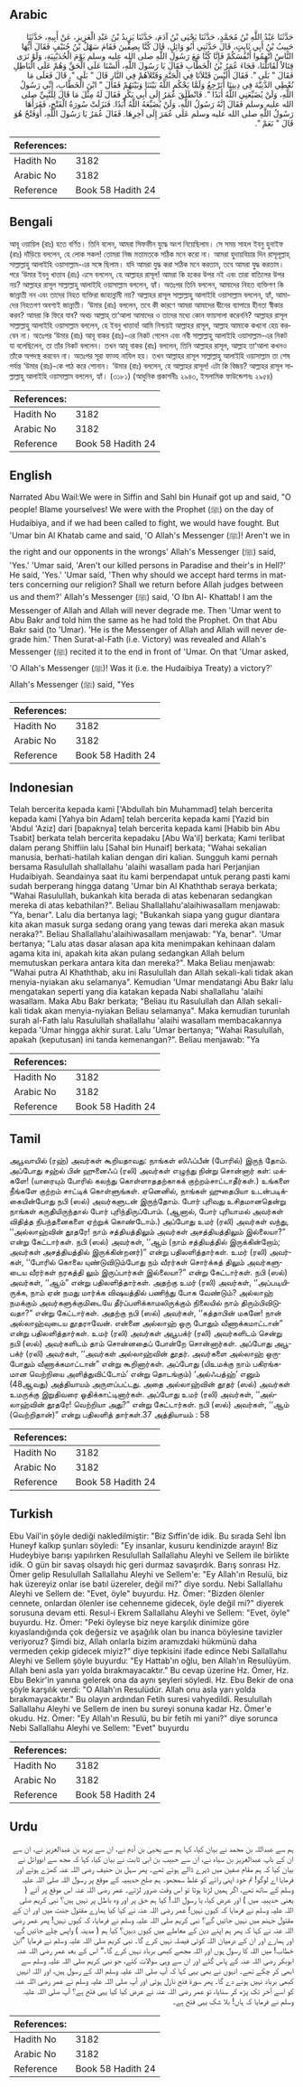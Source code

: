 ## Arabic


<div dir="rtl" lang="ar" style={{fontSize:'larger',backgroundColor:'#f8f9fa',padding:20}}>
حَدَّثَنَا عَبْدُ اللَّهِ بْنُ مُحَمَّدٍ، حَدَّثَنَا يَحْيَى بْنُ آدَمَ، حَدَّثَنَا يَزِيدُ بْنُ عَبْدِ الْعَزِيزِ، عَنْ أَبِيهِ، حَدَّثَنَا حَبِيبُ بْنُ أَبِي ثَابِتٍ، قَالَ حَدَّثَنِي أَبُو وَائِلٍ، قَالَ كُنَّا بِصِفِّينَ فَقَامَ سَهْلُ بْنُ حُنَيْفٍ فَقَالَ أَيُّهَا النَّاسُ اتَّهِمُوا أَنْفُسَكُمْ فَإِنَّا كُنَّا مَعَ رَسُولِ اللَّهِ صلى الله عليه وسلم يَوْمَ الْحُدَيْبِيَةِ، وَلَوْ نَرَى قِتَالاً لَقَاتَلْنَا، فَجَاءَ عُمَرُ بْنُ الْخَطَّابِ فَقَالَ يَا رَسُولَ اللَّهِ، أَلَسْنَا عَلَى الْحَقِّ وَهُمْ عَلَى الْبَاطِلِ فَقَالَ ‏"‏ بَلَى ‏"‏‏.‏ فَقَالَ أَلَيْسَ قَتْلاَنَا فِي الْجَنَّةِ وَقَتْلاَهُمْ فِي النَّارِ قَالَ ‏"‏ بَلَى ‏"‏‏.‏ قَالَ فَعَلَى مَا نُعْطِي الدَّنِيَّةَ فِي دِينِنَا أَنَرْجِعُ وَلَمَّا يَحْكُمِ اللَّهُ بَيْنَنَا وَبَيْنَهُمْ فَقَالَ ‏"‏ ابْنَ الْخَطَّابِ، إِنِّي رَسُولُ اللَّهِ، وَلَنْ يُضَيِّعَنِي اللَّهُ أَبَدًا ‏"‏‏.‏ فَانْطَلَقَ عُمَرُ إِلَى أَبِي بَكْرٍ فَقَالَ لَهُ مِثْلَ مَا قَالَ لِلنَّبِيِّ صلى الله عليه وسلم فَقَالَ إِنَّهُ رَسُولُ اللَّهِ، وَلَنْ يُضَيِّعَهُ اللَّهُ أَبَدًا‏.‏ فَنَزَلَتْ سُورَةُ الْفَتْحِ، فَقَرَأَهَا رَسُولُ اللَّهِ صلى الله عليه وسلم عَلَى عُمَرَ إِلَى آخِرِهَا‏.‏ فَقَالَ عُمَرُ يَا رَسُولَ اللَّهِ، أَوَفَتْحٌ هُوَ قَالَ ‏"‏ نَعَمْ ‏"‏‏.‏
</div>
<div style={{backgroundColor:'#f8f9fa',padding:20, marginBottom: 10}}><table> <thead> <tr> <th>References:</th> <th></th> </tr> </thead> <tbody><tr><td>Hadith No</td><td>3182</td></tr><tr><td>Arabic No</td><td>3182</td></tr><tr><td>Reference</td><td>Book 58 Hadith 24</td></tr></tbody></table></div>

## Bengali


<div dir="ltr" lang="bn" style={{fontSize:'larger',backgroundColor:'#f8f9fa',padding:20}}>
আবূ ওয়ায়িল (রাঃ) হতে বর্ণিত। তিনি বলেন, আমরা সিফফীন যুদ্ধে অংশ নিয়েছিলাম। সে সময় সাহল ইবনু হুনাইফ (রাঃ) দাঁড়িয়ে বললেন, হে লোক সকল! তোমরা নিজ মতামতকে সঠিক মনে করো না। আমরা হুদায়বিয়ার দিন রাসূলূল্লাহ্ সাল্লাল্লাহু আলাইহি ওয়াসাল্লাম-এর সঙ্গে ছিলাম। যদি আমরা যুদ্ধ করা সঠিক মনে করতাম, তবে আমরা যুদ্ধ করতাম। পরে ‘উমার ইবনু খাত্তাব (রাঃ) এসে বললেন, হে আল্লাহর রাসূল! আমরা কি হকের উপর নই এবং তারা বাতিলের উপর নয়? আল্লাহর রাসূল সাল্লাল্লাহু আলাইহি ওয়াসাল্লাম বললেন, হ্যাঁ। অতঃপর তিনি বললেন, আমাদের নিহত ব্যক্তিগণ কি জান্নাতী নন এবং তাদের নিহত ব্যক্তিরা জাহান্নামী নয়? আল্লাহর রাসূল সাল্লাল্লাহু আলাইহি ওয়াসাল্লাম বললেন, হ্যাঁ, আমাদের নিহতগণ অবশ্যই জান্নাতী। ‘উমার (রাঃ) বললেন, তবে কী কারণে আমরা আমাদের দ্বীনের ব্যাপারে হীনতা স্বীকার করব? আমরা কি ফিরে যাব? অথচ আল্লাহ্ তা‘আলা আমাদের ও তাদের মধ্যে কোন ফায়সালা করেননি? আল্লাহর রাসূল সাল্লাল্লাহু আলাইহি ওয়াসাল্লাম বললেন, হে ইবনু খাত্তাব! আমি নিশ্চয়ই আল্লাহর রাসূল, আল্লাহ আমাকে কখনো হেয় করবেন না। অতঃপর ‘উমার (রাঃ) আবূ বাকর (রাঃ)-এর নিকট গেলেন এবং নবী সাল্লাল্লাহু আলাইহি ওয়াসাল্লাম-এর নিকট যা বলেছিলেন, তা তাঁর নিকট বললেন। তখন আবূ বাকর (রাঃ) বললেন, তিনি আল্লাহর রাসূল, আল্লাহ তা‘আলা কখনও তাঁকে অপদস্থ করবেন না। অতঃপর সূরা ফাত্হ নাযিল হয়। তখন আল্লাহর রাসূল সাল্লাল্লাহু আলাইহি ওয়াসাল্লাম তা শেষ পর্যন্ত ‘উমার (রাঃ)-কে পাঠ করে শোনান। ‘উমার (রাঃ) বললেন, হে আল্লাহর রাসূল! এটা কি বিজয়? আল্লাহর রাসূল সাল্লাল্লাহু আলাইহি ওয়াসাল্লাম বললেন, হ্যাঁ। (৩১৮১) (আধুনিক প্রকাশনীঃ ২৯৪৩, ইসলামিক ফাউন্ডেশনঃ ২৯৫৪)
</div>
<div style={{backgroundColor:'#f8f9fa',padding:20, marginBottom: 10}}><table> <thead> <tr> <th>References:</th> <th></th> </tr> </thead> <tbody><tr><td>Hadith No</td><td>3182</td></tr><tr><td>Arabic No</td><td>3182</td></tr><tr><td>Reference</td><td>Book 58 Hadith 24</td></tr></tbody></table></div>

## English


<div dir="ltr" lang="en" style={{fontSize:'larger',backgroundColor:'#f8f9fa',padding:20}}>
Narrated Abu Wail:We were in Siffin and Sahl bin Hunaif got up and said, "O people! Blame yourselves! We were with the Prophet (ﷺ) on the day of Hudaibiya, and if we had been called to fight, we would have fought. But 'Umar bin Al Khatab came and said, 'O Allah's Messenger (ﷺ)! Aren't we in the right and our opponents in the wrongs' Allah's Messenger (ﷺ) said, 'Yes.' 'Umar said, 'Aren't our killed persons in Paradise and their's in Hell?' He said, 'Yes.' 'Umar said, 'Then why should we accept hard terms in matters concerning our religion? Shall we return before Allah judges between us and them?' Allah's Messenger (ﷺ) said, 'O Ibn Al- Khattab! I am the Messenger of Allah and Allah will never degrade me. Then 'Umar went to Abu Bakr and told him the same as he had told the Prophet. On that Abu Bakr said (to 'Umar). 'He is the Messenger of Allah and Allah will never degrade him.' Then Surat-al-Fath (i.e. Victory) was revealed and Allah's Messenger (ﷺ) recited it to the end in front of 'Umar. On that 'Umar asked, 'O Allah's Messenger (ﷺ)! Was it (i.e. the Hudaibiya Treaty) a victory?' Allah's Messenger (ﷺ) said, "Yes
</div>
<div style={{backgroundColor:'#f8f9fa',padding:20, marginBottom: 10}}><table> <thead> <tr> <th>References:</th> <th></th> </tr> </thead> <tbody><tr><td>Hadith No</td><td>3182</td></tr><tr><td>Arabic No</td><td>3182</td></tr><tr><td>Reference</td><td>Book 58 Hadith 24</td></tr></tbody></table></div>

## Indonesian


<div dir="ltr" lang="id" style={{fontSize:'larger',backgroundColor:'#f8f9fa',padding:20}}>
Telah bercerita kepada kami ['Abdullah bin Muhammad] telah bercerita kepada kami [Yahya bin Adam] telah bercerita kepada kami [Yazid bin 'Abdul 'Aziz] dari [bapaknya] telah bercerita kepada kami [Habib bin Abu Tsabit] berkata telah bercerita kepadaku [Abu Wa'il] berkata; Kami terlibat dalam perang Shiffiin lalu [Sahal bin Hunaif] berkata; "Wahai sekalian manusia, berhati-hatilah kalian dengan diri kalian. Sungguh kami pernah bersama Rasulullah shallallahu 'alaihi wasallam pada hari Perjanjian Hudaibiyah. Seandainya saat itu kami berpendapat untuk perang pasti kami sudah berperang hingga datang 'Umar bin Al Khaththab seraya berkata; "Wahai Rasulullah, bukankah kita berada di atas kebenaran sedangkan mereka di atas kebathilan?". Beliau Shallallahu'alaihiwasallam menjawab: "Ya, benar". Lalu dia bertanya lagi; "Bukankah siapa yang gugur diantara kita akan masuk surga sedang orang yang tewas dari mereka akan masuk neraka?". Beliau Shallallahu'alaihiwasallam menjawab: "Ya, benar". 'Umar bertanya; "Lalu atas dasar alasan apa kita menimpakan kehinaan dalam agama kita ini, apakah kita akan pulang sedangkan Allah belum memutuskan perkara antara kita dan mereka?". Maka Beliau menjawab: "Wahai putra Al Khaththab, aku ini Rasulullah dan Allah sekali-kali tidak akan menyia-nyiakan aku selamanya". Kemudian 'Umar mendatangi Abu Bakr lalu mengatakan seperti yang dia katakan kepada Nabi shallallahu 'alaihi wasallam. Maka Abu Bakr berkata; "Beliau itu Rasulullah dan Allah sekali-kali tidak akan menyia-nyiakan Beliau selamanya". Maka kemudian turunlah surah al-Fath lalu Rasulullah shallallahu 'alaihi wasallam membacakannya kepada 'Umar hingga akhir surat. Lalu 'Umar bertanya; "Wahai Rasulullah, apakah (keputusan) ini tanda kemenangan?". Beliau menjawab: "Ya
</div>
<div style={{backgroundColor:'#f8f9fa',padding:20, marginBottom: 10}}><table> <thead> <tr> <th>References:</th> <th></th> </tr> </thead> <tbody><tr><td>Hadith No</td><td>3182</td></tr><tr><td>Arabic No</td><td>3182</td></tr><tr><td>Reference</td><td>Book 58 Hadith 24</td></tr></tbody></table></div>

## Tamil


<div dir="ltr" lang="ta" style={{fontSize:'larger',backgroundColor:'#f8f9fa',padding:20}}>
அபூவாயில் (ரஹ்) அவர்கள் கூறியதாவது: நாங்கள் ஸிஃப்பீன் (போரில்) இருந் தோம். அப்போது சஹ்ல் பின் ஹுனைஃப் (ரலி) அவர்கள் எழுந்து நின்று சொன்னார் கள்: மக்களே! (யாரையும் போரில் கலந்து கொள்ளாததற்காகக் குற்றம்சாட்டாதீர்கள்.) உங்களை நீங்களே குற்றம் சாட்டிக் கொள்ளுங்கள். ஏனெனில், நாங்கள் ஹுதைபியா உடன்படிக்கையின்போது நபி (ஸல்) அவர்களுடன் இருந்தோம். போர் புரிவது உசிதமானதென்று நாங்கள் கருதியிருந்தால் போர் புரிந்திருப்போம். (ஆனால், போர் புரியாமல் அவர்கள் விதித்த நிபந்தனைகளை ஏற்றுக் கொண்டோம்.) அப்போது உமர் (ரலி) அவர்கள் வந்து, ‘‘அல்லாஹ்வின் தூதரே! நாம் சத்தியத்திலும் அவர்கள் அசத்தியத்திலும் இல்லையா?” என்று கேட்டார்கள். நபி (ஸல்) அவர்கள், ‘‘ஆம் (நாம் சத்தியத்தில் இருக்கின்றோம்; அவர்கள் அசத்தியத்தில் இருக்கின்றனர்)” என்று பதிலளித்தார்கள். உமர் (ரலி) அவர்கள், ‘‘போரில் கொலை யுண்டுவிடும்போது நம் வீரர்கள் சொர்க்கத் திலும் அவர்களுடைய வீரர்கள் நரகத்தி லும் இருப்பார்கள் இல்லையா?” என்று கேட்டார்கள். நபி (ஸல்) அவர்கள், ‘‘ஆம்” என்று பதிலளித்தார்கள். அதற்கு உமர் (ரலி) அவர்கள், ‘‘அப்படியிருக்க, நாம் ஏன் நமது மார்க்க விஷயத்தில் பணிந்து போக வேண்டும்? அல்லாஹ் நமக்கும் அவர்களுக்குமிடையே தீர்ப்பளிக்காமலிருக்கும் நிலையில் நாம் திரும்பிவிடுவதா?” என்று கேட்டார்கள். அதற்கு நபி (ஸல்) அவர்கள், ‘‘கத்தாபின் மகனே! நான் அல்லாஹ்வுடைய தூதராவேன். என்னை அல்லாஹ் ஒரு போதும் வீணாக்கமாட்டான்” என்று பதிலளித்தார்கள். உமர் (ரலி) அவர்கள் அபூபக்ர் (ரலி) அவர்களிடம் சென்று நபி (ஸல்) அவர்களிடம் தாம் சொன்னதைப் போன்றே சொன்னார்கள். அப்போது அபூபக்ர் (ரலி) அவர்கள், ‘‘அவர்கள் அல்லாஹ்வின் தூதர். அவர்களை அல்லாஹ் ஒருபோதும் வீணாக்கமாட்டான்” என்று கூறினார்கள். அப்போது (யிஉமக்கு நாம் பகிரங்கமான வெற்றியை அளித்துவிட்டோம்’ என்று தொடங்கும்) ‘அல்ஃபத்ஹ்’ எனும் (48ஆவது) அத்தியாயம் அருளப்பட்டது. அதை அல்லாஹ்வின் தூதர் (ஸல்) அவர்கள் உமருக்கு இறுதிவரை ஓதிக்காட்டினார்கள். அப்போது உமர் (ரலி) அவர்கள், ‘‘அல்லாஹ்வின் தூதரே! வெற்றியா அது?” என்று கேட்டார்கள். நபி (ஸல்) அவர்கள், ‘‘ஆம் (வெற்றிதான்)” என்று பதிலளித் தார்கள்.37 அத்தியாயம் : 58
</div>
<div style={{backgroundColor:'#f8f9fa',padding:20, marginBottom: 10}}><table> <thead> <tr> <th>References:</th> <th></th> </tr> </thead> <tbody><tr><td>Hadith No</td><td>3182</td></tr><tr><td>Arabic No</td><td>3182</td></tr><tr><td>Reference</td><td>Book 58 Hadith 24</td></tr></tbody></table></div>

## Turkish


<div dir="ltr" lang="tr" style={{fontSize:'larger',backgroundColor:'#f8f9fa',padding:20}}>
Ebu Vail'in şöyle dediği nakledilmiştir: "Biz Sıffin'de idik. Bu sırada Sehl İbn Huneyf kalkıp şunları söyledi: "Ey insanlar, kusuru kendinizde arayın! Biz Hudeybiye barışı yapılırken Resulullah Sallallahu Aleyhi ve Sellem ile birlikte idik. O gün bir savaş olsaydı hiç geri durmaz savaşırdık. Barış sonrası Hz. Ömer gelip Resulullah Sallallahu Aleyhi ve Sellem'e: "Ey Allah'ın Resulü, biz hak üzereyiz onlar ise batıl üzereler, değil mi?" diye sordu. Nebi Sallallahu Aleyhi ve Sellem de: "Evet, öyle" buyurdu. Hz. Ömer: "Bizden ölenler cennete, onlardan ölenler ise cehenneme gidecek, öyle değil mi?" diyerek sorusuna devam etti. Resul-i Ekrem Sallallahu Aleyhi ve Sellem: "Evet, öyle" buyurdu. Hz. Ömer: "Peki öyleyse biz neye karşılık dinimize göre kıyaslandığında çok değersiz ve aşağılık olan bu inanca böylesine tavizler veriyoruz? Şimdi biz, Allah onlarla bizim aramızdaki hükmünü daha vermeden çekip gidecek miyiz?" diye tepkisini ifade edince Nebi Sallallahu Aleyhi ve Sellem şöyle buyurdu: "Ey Hattab'ın oğlu, ben Allah'ın Resulüyüm. Allah beni asla yarı yolda bırakmayacaktır." Bu cevap üzerine Hz. Ömer, Hz. Ebu Bekir'in yanına gelerek ona da aynı şeyleri söyledi. Hz. Ebu Bekir de ona şöyle karşılık verdi: "O Allah'ın Resulüdür. Allah onu asla yarı yolda bırakmayacaktır." Bu olayın ardından Fetih suresi vahyedildi. Resulullah Sallallahu Aleyhi ve Sellem de inen bu sureyi sonuna kadar Hz. Ömer'e okudu. Hz. Ömer: "Ey Allah'ın Resulü, bu bir fetih mi yani?" diye sorunca Nebi Sallallahu Aleyhi ve Sellem: "Evet" buyurdu
</div>
<div style={{backgroundColor:'#f8f9fa',padding:20, marginBottom: 10}}><table> <thead> <tr> <th>References:</th> <th></th> </tr> </thead> <tbody><tr><td>Hadith No</td><td>3182</td></tr><tr><td>Arabic No</td><td>3182</td></tr><tr><td>Reference</td><td>Book 58 Hadith 24</td></tr></tbody></table></div>

## Urdu


<div dir="rtl" lang="ur" style={{fontSize:'larger',backgroundColor:'#f8f9fa',padding:20}}>
ہم سے عبداللہ بن محمد نے بیان کیا، کہا ہم سے یحییٰ بن آدم نے، ان سے یزید بن عبدالعزیز نے، ان سے ان کے باپ عبدالعزیز بن سیاہ نے، ان سے حبیب بن ابی ثابت نے بیان کیا، کہا کہ مجھ سے ابووائل نے بیان کیا کہ ہم مقام صفین میں ڈیرے ڈالے ہوئے تھے۔ پھر سہل بن حنیف رضی اللہ عنہ کھڑے ہوئے اور فرمایا اے لوگو! تم خود اپنی رائے کو غلط سمجھو۔ ہم صلح حدیبیہ کے موقع پر رسول اللہ صلی اللہ علیہ وسلم کے ساتھ تھے، اگر ہمیں لڑنا ہوتا تو اس وقت ضرور لڑتے۔ عمر رضی اللہ عنہ اس موقع پر آئے ( یعنی حدیبیہ میں ) اور عرض کیا، یا رسول اللہ! کیا ہم حق پر اور وہ باطل پر نہیں ہیں؟ نبی کریم صلی اللہ علیہ وسلم نے فرمایا کہ کیوں نہیں! عمر رضی اللہ عنہ نے کہا کیا ہمارے مقتول جنت میں اور ان کے مقتول جہنم میں نہیں جائیں گے؟ نبی کریم صلی اللہ علیہ وسلم نے فرمایا، کہ کیوں نہیں! پھر عمر رضی اللہ عنہ نے کہا کہ پھر ہم اپنے دین کے معاملے میں کیوں دبیں؟ کیا ہم ( مدینہ ) واپس چلے جائیں گے، اور ہمارے اور ان کے درمیان اللہ کوئی فیصلہ نہیں کرے گا۔ نبی کریم صلی اللہ علیہ وسلم نے فرمایا ”ابن خطاب! میں اللہ کا رسول ہوں اور اللہ مجھے کبھی برباد نہیں کرے گا۔“ اس کے بعد عمر رضی اللہ عنہ ابوبکر رضی اللہ عنہ کے پاس گئے اور ان سے وہی سوالات کئے، جو نبی کریم صلی اللہ علیہ وسلم سے ابھی کر چکے تھے۔ انہوں نے بھی یہی کہا کہ آپ صلی اللہ علیہ وسلم اللہ کے رسول ہیں، اور اللہ انہیں کبھی برباد نہیں ہونے دے گا۔ پھر سورۃ فتح نازل ہوئی اور آپ صلی اللہ علیہ وسلم نے عمر رضی اللہ عنہ کو اسے آخر تک پڑھ کر سنایا، تو عمر رضی اللہ عنہ نے عرض کیا کیا یہی فتح ہے؟ آپ صلی اللہ علیہ وسلم نے فرمایا کہ ہاں! بلا شک یہی فتح ہے۔
</div>
<div style={{backgroundColor:'#f8f9fa',padding:20, marginBottom: 10}}><table> <thead> <tr> <th>References:</th> <th></th> </tr> </thead> <tbody><tr><td>Hadith No</td><td>3182</td></tr><tr><td>Arabic No</td><td>3182</td></tr><tr><td>Reference</td><td>Book 58 Hadith 24</td></tr></tbody></table></div>